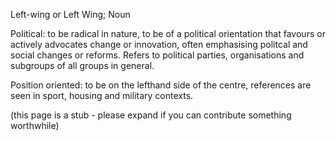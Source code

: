Left-wing or Left Wing; Noun

Political: to be radical in nature, to be of a political orientation that favours or actively advocates change or innovation, often emphasising politcal and social changes or reforms. Refers to political parties, organisations and subgroups of all groups in general.

Position oriented: to be on the lefthand side of the centre, references are seen in sport, housing and military contexts.

(this page is a stub - please expand if you can contribute something worthwhile)
{{stub}}